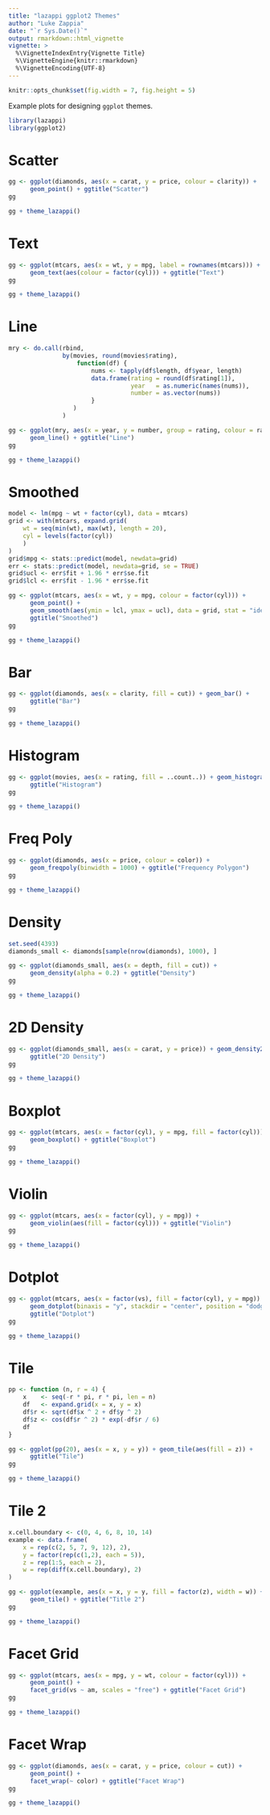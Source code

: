 ---
title: "lazappi ggplot2 Themes"
author: "Luke Zappia"
date: "`r Sys.Date()`"
output: rmarkdown::html_vignette
vignette: >
  %\VignetteIndexEntry{Vignette Title}
  %\VignetteEngine{knitr::rmarkdown}
  %\VignetteEncoding{UTF-8}
---

```{r options, include = FALSE}
knitr::opts_chunk$set(fig.width = 7, fig.height = 5)
```


Example plots for designing `ggplot` themes.

```{r libraries}
library(lazappi)
library(ggplot2)
```

Scatter
=======

```{r scatter}
gg <- ggplot(diamonds, aes(x = carat, y = price, colour = clarity)) +
      geom_point() + ggtitle("Scatter")
gg
```

```{r scatter-lazappi}
gg + theme_lazappi()
```

Text
====

```{r text}
gg <- ggplot(mtcars, aes(x = wt, y = mpg, label = rownames(mtcars))) +
      geom_text(aes(colour = factor(cyl))) + ggtitle("Text")
gg
```

```{r text-lazappi}
gg + theme_lazappi()
```

Line
====

```{r line}
mry <- do.call(rbind,
               by(movies, round(movies$rating),
                   function(df) {
                       nums <- tapply(df$length, df$year, length)
                       data.frame(rating = round(df$rating[1]),
                                  year   = as.numeric(names(nums)), 
                                  number = as.vector(nums))
                       }
                  )
               )

gg <- ggplot(mry, aes(x = year, y = number, group = rating, colour = rating)) +
      geom_line() + ggtitle("Line")
gg
```

```{r line-lazappi}
gg + theme_lazappi()
```

Smoothed
========

```{r smoothed}
model <- lm(mpg ~ wt + factor(cyl), data = mtcars)
grid <- with(mtcars, expand.grid(
    wt = seq(min(wt), max(wt), length = 20),
    cyl = levels(factor(cyl))
    )
)
grid$mpg <- stats::predict(model, newdata=grid)
err <- stats::predict(model, newdata=grid, se = TRUE)
grid$ucl <- err$fit + 1.96 * err$se.fit
grid$lcl <- err$fit - 1.96 * err$se.fit

gg <- ggplot(mtcars, aes(x = wt, y = mpg, colour = factor(cyl))) +
      geom_point() +
      geom_smooth(aes(ymin = lcl, ymax = ucl), data = grid, stat = "identity") +
      ggtitle("Smoothed")
gg
```

```{r smoothed-lazappi}
gg + theme_lazappi()
```

Bar
===

```{r bar}
gg <- ggplot(diamonds, aes(x = clarity, fill = cut)) + geom_bar() +
      ggtitle("Bar")
gg
```

```{r bar-lazappi}
gg + theme_lazappi()
```

Histogram
=========

```{r histogram}
gg <- ggplot(movies, aes(x = rating, fill = ..count..)) + geom_histogram() +
      ggtitle("Histogram")
gg
```

```{r histogram-lazappi}
gg + theme_lazappi()
```

Freq Poly
=========

```{r freq_poly}
gg <- ggplot(diamonds, aes(x = price, colour = color)) +
      geom_freqpoly(binwidth = 1000) + ggtitle("Frequency Polygon")
gg
```

```{r freq_poly-lazappi}
gg + theme_lazappi()
```

Density
=======

```{r density}
set.seed(4393)
diamonds_small <- diamonds[sample(nrow(diamonds), 1000), ]

gg <- ggplot(diamonds_small, aes(x = depth, fill = cut)) +
      geom_density(alpha = 0.2) + ggtitle("Density")
gg
```

```{r density-lazappi}
gg + theme_lazappi()
```

2D Density
==========

```{r 2d_density}
gg <- ggplot(diamonds_small, aes(x = carat, y = price)) + geom_density2d() +
      ggtitle("2D Density")
gg
```

```{r 2d_density-lazappi}
gg + theme_lazappi()
```

Boxplot
=======

```{r boxplot}
gg <- ggplot(mtcars, aes(x = factor(cyl), y = mpg, fill = factor(cyl))) +
      geom_boxplot() + ggtitle("Boxplot")
gg
```

```{r boxplot-lazappi}
gg + theme_lazappi()
```

Violin
======

```{r violin}
gg <- ggplot(mtcars, aes(x = factor(cyl), y = mpg)) +
      geom_violin(aes(fill = factor(cyl))) + ggtitle("Violin")
gg
```

```{r violin-lazappi}
gg + theme_lazappi()
```

Dotplot
=======

```{r dotplot}
gg <- ggplot(mtcars, aes(x = factor(vs), fill = factor(cyl), y = mpg)) +
      geom_dotplot(binaxis = "y", stackdir = "center", position = "dodge") +
      ggtitle("Dotplot")
gg
```

```{r dotplot-lazappi}
gg + theme_lazappi()
```

Tile
====

```{r tile}
pp <- function (n, r = 4) {
    x    <- seq(-r * pi, r * pi, len = n)
    df   <- expand.grid(x = x, y = x)
    df$r <- sqrt(df$x ^ 2 + df$y ^ 2)
    df$z <- cos(df$r ^ 2) * exp(-df$r / 6)
    df
}

gg <- ggplot(pp(20), aes(x = x, y = y)) + geom_tile(aes(fill = z)) + 
      ggtitle("Tile")
gg
```

```{r tile-lazappi}
gg + theme_lazappi()
```

Tile 2
======

```{r tile2}
x.cell.boundary <- c(0, 4, 6, 8, 10, 14)
example <- data.frame(
    x = rep(c(2, 5, 7, 9, 12), 2),
    y = factor(rep(c(1,2), each = 5)),
    z = rep(1:5, each = 2),
    w = rep(diff(x.cell.boundary), 2)
)

gg <- ggplot(example, aes(x = x, y = y, fill = factor(z), width = w)) +
      geom_tile() + ggtitle("Title 2")
gg
```

```{r tile2-lazappi}
gg + theme_lazappi()
```

Facet Grid
==========

```{r facet_grid}
gg <- ggplot(mtcars, aes(x = mpg, y = wt, colour = factor(cyl))) +
      geom_point() +
      facet_grid(vs ~ am, scales = "free") + ggtitle("Facet Grid")
gg
```

```{r facet_grid-lazappi}
gg + theme_lazappi()
```

Facet Wrap
==========

```{r facet_wrap}
gg <- ggplot(diamonds, aes(x = carat, y = price, colour = cut)) +
      geom_point() +
      facet_wrap(~ color) + ggtitle("Facet Wrap")
gg
```

```{r facet_wrap-lazappi}
gg + theme_lazappi()
```

